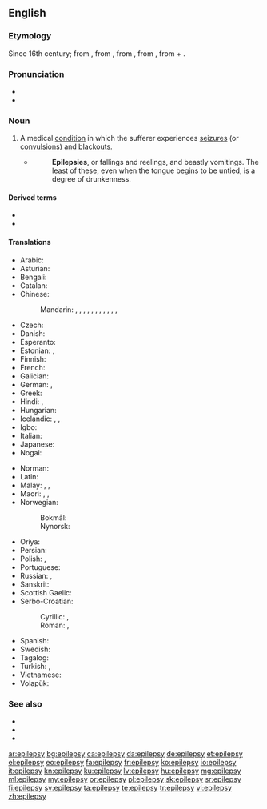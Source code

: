 ==English==
{{wikipedia}}

===Etymology===
Since 16th century; from {{etyl|fro|en}} {{m|fro|epilepsie}}, from {{etyl|la|en}} {{m|la|epilēpsia}}, from {{etyl|grc|en}} {{m|grc|ἐπιληψία}}, from {{m|grc|ἐπιλαμβάνω||I seize}}, from {{m|grc|ἐπί||upon}} + {{m|grc|λαμβάνω||I take}}.

===Pronunciation===
* {{IPA|/ˈɛpɪlɛpsi/|lang=en}}
* {{hyphenation|ep|i|lep|sy|lang=en}}

===Noun===
{{en-noun|~|epilepsies}}

# {{label|en|pathology}} A medical [[condition]] in which the sufferer experiences [[seizure]]s (or [[convulsion]]s) and [[blackout]]s.
#* {{w|Jeremy Taylor}}
#*: '''Epilepsies''', or fallings and reelings, and beastly vomitings. The least of these, even when the tongue begins to be untied, is a degree of drunkenness.

====Derived terms====
* {{l|en|epileptic}}
* {{l|en|epileptiform}}

====Translations====
{{trans-top|medical condition}}
* Arabic: {{t|ar|صَرْع|m}}
* Asturian: {{t|ast|epilepsia|f}}
* Bengali: {{t|bn|মৃগীরোগ}}
* Catalan: {{t+|ca|epilèpsia|f}}
* Chinese:
*: Mandarin: {{t|cmn|羊癲瘋|sc=Hani}}, {{t|cmn|羊癫疯|tr=yángdiānfēng|sc=Hani}}, {{t|cmn|癲癇|sc=Hani}}, {{t+|cmn|癫痫|tr=diānxián|sc=Hani}}, {{t|cmn|癲癇癥|sc=Hani}}, {{t|cmn|癫痫症|tr=diānxiánzhèng|sc=Hani}}, {{t|cmn|羊癇|sc=Hani}}, {{t|cmn|羊痫|tr=yángxián|sc=Hani}}, {{t|cmn|羊癇瘋|sc=Hani}}, {{t|cmn|羊痫疯|tr=yángxiánfēng|sc=Hani}}, {{t+|cmn|羊角風|sc=Hani}}, {{t+|cmn|羊角风|tr=yángjiǎofēng|sc=Hani}}
* Czech: {{t+|cs|epilepsie|f}}
* Danish: {{t|da|epilepsi|c}}
* Esperanto: {{t|eo|epilepsio}}
* Estonian: {{t+|et|epilepsia}}, {{t+|et|langetõbi}}
* Finnish: {{t+|fi|epilepsia}}
* French: {{t+|fr|épilepsie|f}}
* Galician: {{t|gl|epilepsia|f}}
* German: {{t+|de|Epilepsie|f}}, {{t|de|Fallsucht|f}}
* Greek: {{t+|el|επιληψία|f}}
* Hindi: {{t|hi|अपस्मार|tr=apasmār}}, {{t|hi|मिर्गी|tr=mirgī}}
* Hungarian: {{t+|hu|epilepszia}}
* Icelandic: {{t+|is|flogaveiki|f}}, {{t+|is|flog|n}}, {{t|is|niðurfallssýki|f}}
* Igbo: {{t|ig|ájụ̀}}
* Italian: {{t+|it|epilessia|f}}
* Japanese: {{t|ja|癲癇|tr=てんかん, tenkan}}
* Nogai: {{t|nog|талма|sc=Cyrl}}
{{trans-mid}}
* Norman: {{t|nrf|épilepsie|f}}
* Latin: {{t|la|epilēpsia|f}}
* Malay: {{t|ms|epilepsi}}, {{t|ms|gila babi}}, {{t|ms|sawan}}
* Maori: {{t|mi|hukihuki}}, {{t|mi|hūkiki}}, {{t|mi|mate hukihuki}}
* Norwegian:
*: Bokmål: {{t|no|epilepsi|m}}
*: Nynorsk: {{t|nn|epilepsi|m}}
* Oriya: {{t+|or|ଅପସ୍ମାର|sc=Orya}}
* Persian: {{t+|fa|صرع|tr=sar}}
* Polish: {{t+|pl|padaczka|f}}, {{t+|pl|epilepsja|f}}
* Portuguese: {{t+|pt|epilepsia|f}}
* Russian: {{t+|ru|эпиле́псия|f}}, {{t+|ru|паду́чая|f}} {{qualifier|obsolete}}
* Sanskrit: {{t|sa|अपस्मार|tr=apa-smāra}}
* Scottish Gaelic: {{t|gd|tuiteamas|m}}
* Serbo-Croatian:
*: Cyrillic: {{t|sh|епилепсија|f|sc=Cyrl}}, {{t|sh|падавица|f|sc=Cyrl}}
*: Roman: {{t+|sh|epilepsija|f}}, {{t+|sh|padavica|f}}
* Spanish: {{t+|es|epilepsia|f}}
* Swedish: {{t+|sv|epilepsi|c}}
* Tagalog: {{t|tl|kisay}}
* Turkish: {{t+|tr|sara}}, {{t+|tr|epilepsi}}
* Vietnamese: {{t|vi|động kinh}}
* Volapük: {{t+|vo|peiläp}}
{{trans-bottom}}

===See also===
* {{l|en|falling sickness}}
* {{l|en|grand mal}}
* {{l|en|petit mal}}

[[ar:epilepsy]]
[[bg:epilepsy]]
[[ca:epilepsy]]
[[da:epilepsy]]
[[de:epilepsy]]
[[et:epilepsy]]
[[el:epilepsy]]
[[eo:epilepsy]]
[[fa:epilepsy]]
[[fr:epilepsy]]
[[ko:epilepsy]]
[[io:epilepsy]]
[[it:epilepsy]]
[[kn:epilepsy]]
[[ku:epilepsy]]
[[lv:epilepsy]]
[[hu:epilepsy]]
[[mg:epilepsy]]
[[ml:epilepsy]]
[[my:epilepsy]]
[[or:epilepsy]]
[[pl:epilepsy]]
[[sk:epilepsy]]
[[sr:epilepsy]]
[[fi:epilepsy]]
[[sv:epilepsy]]
[[ta:epilepsy]]
[[te:epilepsy]]
[[tr:epilepsy]]
[[vi:epilepsy]]
[[zh:epilepsy]]
